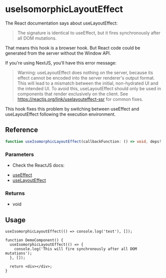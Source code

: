 
<Meta title="NextJS / hooks / useIsomorphicLayoutEffect" />

# useIsomorphicLayoutEffect

The React documentation says about useLayoutEffect:

> The signature is identical to useEffect, but it fires synchronously after all DOM mutations.

That means this hook is a browser hook. But React code could be generated from the server without
the Window API.

If you're using NextJS, you'll have this error message:

> Warning: useLayoutEffect does nothing on the server, because its effect cannot be encoded into the
> server renderer's output format. This will lead to a mismatch between the initial, non-hydrated UI
> and the intended UI. To avoid this, useLayoutEffect should only be used in components that render
> exclusively on the client. See https://reactjs.org/link/uselayouteffect-ssr for common fixes.

This hook fixes this problem by switching between useEffect and useLayoutEffect following the
execution environment.

## Reference

```ts
function useIsomorphicLayoutEffect(callbackFunction: () => void, deps?: Array<any>): void;
```

### Parameters

- Check the ReactJS docs:

* [useEffect](https://reactjs.org/docs/hooks-reference.html#useeffect)
* [useLayoutEffect](https://reactjs.org/docs/hooks-reference.html#uselayouteffect)

### Returns

- void

## Usage

```tsx
useIsomorphicLayoutEffect(() => console.log('test'), []);
```

```tsx
function DemoComponent() {
  useIsomorphicLayoutEffect(() => {
    console.log('This will fire synchronously after all DOM mutations');
  }, []);

  return <div></div>;
}
```
